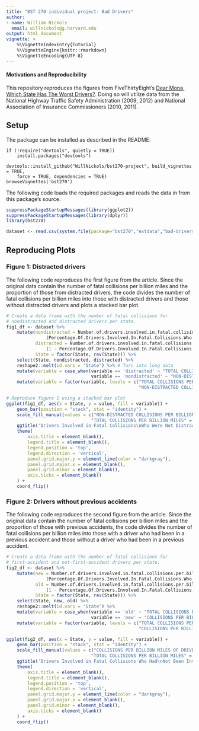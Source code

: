 ```yaml
---
title: "BST 270 individual project: Bad Drivers"
author:
- name: William Nickols
  email: willnickols@g.harvard.edu
output: html_document
vignette: >
    %\VignetteIndexEntry{Tutorial}
    %\VignetteEngine{knitr::rmarkdown}
    %\VignetteEncoding{UTF-8}
---
```


#### Motivations and Reproducibility

This repository reproduces the figures from FiveThirtyEight's [Dear Mona, Which State Has The Worst Drivers?](https://fivethirtyeight.com/features/which-state-has-the-worst-drivers/). Doing so will utilize data from the National Highway Traffic Safety Administration (2009, 2012) and National Association of Insurance Commissioners (2010, 2011).

## Setup

The package can be installed as described in the README: 
```eval
if (!require("devtools", quietly = TRUE))
    install.packages("devtools")
    
devtools::install_github("WillNickols/bst270-project", build_vignettes = TRUE,
    force = TRUE, dependencies = TRUE)
browseVignettes('bst270')
```

The following code loads the required packages and reads the data in from this package's source.
```r
suppressPackageStartupMessages(library(ggplot2))
suppressPackageStartupMessages(library(dplyr))
library(bst270)

dataset <- read.csv(system.file(package="bst270","extdata","bad-drivers.csv"))
```

## Reproducing Plots

### Figure 1: Distracted drivers

The following code reproduces the first figure from the article. Since the
original data contain the number of fatal collisions per billion miles
and the proportion of those from distracted drivers, the code divides the
number of fatal collisions per billion miles into those with distracted
drivers and those without distracted drivers and plots a stacked bar plot.

```r
# Create a data frame with the number of fatal collisions for
# nondistracted and distracted drivers per state.
fig1_df <- dataset %>%
    mutate(nondistracted = Number.of.drivers.involved.in.fatal.collisions.per.billion.miles * 
               (Percentage.Of.Drivers.Involved.In.Fatal.Collisions.Who.Were.Not.Distracted / 100),
           distracted = Number.of.drivers.involved.in.fatal.collisions.per.billion.miles *  
               (1 - Percentage.Of.Drivers.Involved.In.Fatal.Collisions.Who.Were.Not.Distracted / 100),
           State = factor(State, rev(State))) %>%
    select(State, nondistracted, distracted) %>%
    reshape2::melt(id.vars = "State") %>% # Turn into long data
    mutate(variable = case_when(variable == 'distracted' ~ "TOTAL COLLISIONS PER BILLION MILES",
                                variable == 'nondistracted' ~ "NON-DISTRACTED COLLISIONS PER BILLION MILES")) %>%
    mutate(variable = factor(variable, levels = c("TOTAL COLLISIONS PER BILLION MILES",
                                                  "NON-DISTRACTED COLLISIONS PER BILLION MILES")))

# Reproduce figure 1 using a stacked bar plot
ggplot(fig1_df, aes(x = State, y = value, fill = variable)) + 
    geom_bar(position = "stack", stat = "identity") + 
    scale_fill_manual(values = c("NON-DISTRACTED COLLISIONS PER BILLION MILES" = "#f6b900", 
                                "TOTAL COLLISIONS PER BILLION MILES" = "#f2dfa8")) + 
    ggtitle('Drivers Involved in Fatal Collisions\nWho Were Not Distracted') + 
    theme(
        axis.title = element_blank(),
        legend.title = element_blank(),
        legend.position = 'top', 
        legend.direction = 'vertical',
        panel.grid.major.y = element_line(color = "darkgray"),
        panel.grid.major.x = element_blank(),
        panel.grid.minor = element_blank(),
        axis.ticks = element_blank()
    ) + 
    coord_flip()
```

### Figure 2: Drivers without previous accidents

The following code reproduces the second figure from the article. Since the
original data contain the number of fatal collisions per billion miles
and the proportion of those with previous accidents, the code divides the
number of fatal collisions per billion miles into those with a driver who
had been in a previous accident and those without a driver who had been in a
previous accident.

```r
# Create a data frame with the number of fatal collisions for
# first-accident and not-first-accident drivers per state.
fig2_df <- dataset %>%
    mutate(new = Number.of.drivers.involved.in.fatal.collisions.per.billion.miles * 
               (Percentage.Of.Drivers.Involved.In.Fatal.Collisions.Who.Had.Not.Been.Involved.In.Any.Previous.Accidents / 100),
           old = Number.of.drivers.involved.in.fatal.collisions.per.billion.miles *  
               (1 - Percentage.Of.Drivers.Involved.In.Fatal.Collisions.Who.Had.Not.Been.Involved.In.Any.Previous.Accidents / 100),
           State = factor(State, rev(State))) %>%
    select(State, new, old) %>%
    reshape2::melt(id.vars = "State") %>%
    mutate(variable = case_when(variable == 'old' ~ "TOTAL COLLISIONS PER BILLION MILES",
                                variable == 'new' ~ "COLLISIONS PER BILLION MILES OF DRIVERS W/O PREVIOUS ACCDIENTS")) %>%
    mutate(variable = factor(variable, levels = c("TOTAL COLLISIONS PER BILLION MILES",
                                                  "COLLISIONS PER BILLION MILES OF DRIVERS W/O PREVIOUS ACCDIENTS")))

ggplot(fig2_df, aes(x = State, y = value, fill = variable)) + 
    geom_bar(position = "stack", stat = "identity") + 
    scale_fill_manual(values = c("COLLISIONS PER BILLION MILES OF DRIVERS W/O PREVIOUS ACCDIENTS" = "#44ab43", 
                                "TOTAL COLLISIONS PER BILLION MILES" = "#bcdbbc")) + 
    ggtitle('Drivers Involved in Fatal Collisions Who Had\nNot Been Involved In Any Previoius Accidents') + 
    theme(
        axis.title = element_blank(),
        legend.title = element_blank(),
        legend.position = 'top', 
        legend.direction = 'vertical',
        panel.grid.major.y = element_line(color = "darkgray"),
        panel.grid.major.x = element_blank(),
        panel.grid.minor = element_blank(),
        axis.ticks = element_blank()
    ) + 
    coord_flip()
```

